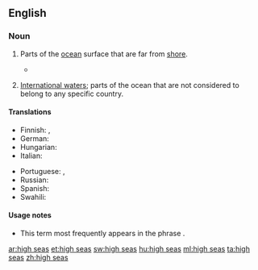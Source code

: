 ==English==

===Noun===
{{head|en|plural|head=[[high]] [[seas]]}} {{context|pluralonly|lang=en}}

# {{context|nautical|lang=en}} Parts of the [[ocean]] surface that are far from [[shore]].
#*{{quote-magazine|date=2013-06-08|volume=407|issue=8839|page=52|magazine={{w|The Economist}}
|title=[http://www.economist.com/news/international/21579039-chinas-growing-empire-ports-abroad-mainly-about-trade-not-aggression-new-masters The new masters and commanders]
|passage=From the ground, Colombo’s port does not look like much. Those entering it are greeted by wire fences, walls dating back to colonial times and security posts. For mariners leaving the port after lonely nights on the '''high seas''', the delights of the B52 Night Club and Stallion Pub lie a stumble away.}}
# {{context|specifically|lang=en}} [[international waters|International waters]]; parts of the ocean that are not considered to belong to any specific country.

====Translations====
{{trans-top|parts of ocean far from shore}}
* Finnish: {{t+|fi|avomeri}}, {{t-|fi|ulkomeri}}
* German: {{t-|de|Hochsee|f}}
* Hungarian: {{t+|hu|nyílt tenger}}
* Italian: {{t-|it|alto mare|m}}
{{trans-mid}}
* Portuguese: {{t+|pt|alto-mar|m}}, {{t+|pt|largo|m}}
* Russian: {{t+|ru|открытое море|n|tr=otkrýtnoje móre}}
* Spanish: {{t+|es|alta mar|f}}
* Swahili: {{t+|sw|majimakuu}}
{{trans-bottom}}

{{trans-see|international waters}}

====Usage notes====
* This term most frequently appears in the phrase {{term||on the high seas}}.

[[ar:high seas]]
[[et:high seas]]
[[sw:high seas]]
[[hu:high seas]]
[[ml:high seas]]
[[ta:high seas]]
[[zh:high seas]]